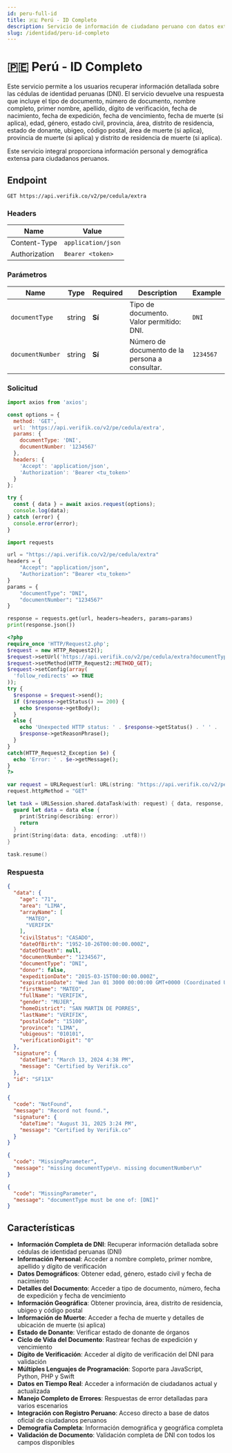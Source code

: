 ```yaml
---
id: peru-full-id
title: 🇵🇪 Perú - ID Completo
description: Servicio de información de ciudadano peruano con datos extra para recuperar detalles completos de DNI
slug: /identidad/peru-id-completo
---
```



# 🇵🇪 Perú - ID Completo

Este servicio permite a los usuarios recuperar información detallada sobre las cédulas de identidad peruanas (DNI). El servicio devuelve una respuesta que incluye el tipo de documento, número de documento, nombre completo, primer nombre, apellido, dígito de verificación, fecha de nacimiento, fecha de expedición, fecha de vencimiento, fecha de muerte (si aplica), edad, género, estado civil, provincia, área, distrito de residencia, estado de donante, ubigeo, código postal, área de muerte (si aplica), provincia de muerte (si aplica) y distrito de residencia de muerte (si aplica).

Este servicio integral proporciona información personal y demográfica extensa para ciudadanos peruanos.

## Endpoint

```
GET https://api.verifik.co/v2/pe/cedula/extra
```

### Headers

| Name          | Value              |
| ------------- | ------------------ |
| Content-Type  | `application/json` |
| Authorization | `Bearer <token>`   |

### Parámetros

| Name | Type | Required | Description | Example |
| ---- | ---- | -------- | ----------- | ------- |
| `documentType` | string | **Sí** | Tipo de documento. Valor permitido: DNI. | `DNI` |
| `documentNumber` | string | **Sí** | Número de documento de la persona a consultar. | `1234567` |

### Solicitud

<Tabs>
  <TabItem value="javascript" label="JavaScript">

```javascript
import axios from 'axios';

const options = {
  method: 'GET',
  url: 'https://api.verifik.co/v2/pe/cedula/extra',
  params: {
    documentType: 'DNI',
    documentNumber: '1234567'
  },
  headers: {
    'Accept': 'application/json',
    'Authorization': 'Bearer <tu_token>'
  }
};

try {
  const { data } = await axios.request(options);
  console.log(data);
} catch (error) {
  console.error(error);
}
```

  </TabItem>
  <TabItem value="python" label="Python">

```python
import requests

url = "https://api.verifik.co/v2/pe/cedula/extra"
headers = {
    "Accept": "application/json",
    "Authorization": "Bearer <tu_token>"
}
params = {
    "documentType": "DNI",
    "documentNumber": "1234567"
}

response = requests.get(url, headers=headers, params=params)
print(response.json())
```

  </TabItem>
  <TabItem value="php" label="PHP">

```php
<?php
require_once 'HTTP/Request2.php';
$request = new HTTP_Request2();
$request->setUrl('https://api.verifik.co/v2/pe/cedula/extra?documentType=DNI&documentNumber=1234567');
$request->setMethod(HTTP_Request2::METHOD_GET);
$request->setConfig(array(
  'follow_redirects' => TRUE
));
try {
  $response = $request->send();
  if ($response->getStatus() == 200) {
    echo $response->getBody();
  }
  else {
    echo 'Unexpected HTTP status: ' . $response->getStatus() . ' ' .
    $response->getReasonPhrase();
  }
}
catch(HTTP_Request2_Exception $e) {
  echo 'Error: ' . $e->getMessage();
}
?>
```

  </TabItem>
  <TabItem value="swift" label="Swift">

```swift
var request = URLRequest(url: URL(string: "https://api.verifik.co/v2/pe/cedula/extra?documentType=DNI&documentNumber=1234567")!,timeoutInterval: Double.infinity)
request.httpMethod = "GET"

let task = URLSession.shared.dataTask(with: request) { data, response, error in 
  guard let data = data else {
    print(String(describing: error))
    return
  }
  print(String(data: data, encoding: .utf8)!)
}

task.resume()
```

  </TabItem>
</Tabs>

### Respuesta

<Tabs>
  <TabItem value="200" label="200">

```json
{
  "data": {
    "age": "71",
    "area": "LIMA",
    "arrayName": [
      "MATEO",
      "VERIFIK"
    ],
    "civilStatus": "CASADO",
    "dateOfBirth": "1952-10-26T00:00:00.000Z",
    "dateOfDeath": null,
    "documentNumber": "1234567",
    "documentType": "DNI",
    "donor": false,
    "expeditionDate": "2015-03-15T00:00:00.000Z",
    "expirationDate": "Wed Jan 01 3000 00:00:00 GMT+0000 (Coordinated Universal Time)",
    "firstName": "MATEO",
    "fullName": "VERIFIK",
    "gender": "MUJER",
    "homeDistrict": "SAN MARTIN DE PORRES",
    "lastName": "VERIFIK",
    "postalCode": "15100",
    "province": "LIMA",
    "ubigeous": "010101",
    "verificationDigit": "0"
  },
  "signature": {
    "dateTime": "March 13, 2024 4:38 PM",
    "message": "Certified by Verifik.co"
  },
  "id": "SF11X"
}
```

  </TabItem>
  <TabItem value="404" label="404">

```json
{
  "code": "NotFound",
  "message": "Record not found.",
  "signature": {
    "dateTime": "August 31, 2025 3:24 PM",
    "message": "Certified by Verifik.co"
  }
}
```

  </TabItem>
  <TabItem value="409" label="409 - Faltan parámetros">

```json
{
  "code": "MissingParameter",
  "message": "missing documentType\n. missing documentNumber\n"
}
```

  </TabItem>
  <TabItem value="409b" label="409 - Tipo de documento inválido">

```json
{
  "code": "MissingParameter",
  "message": "documentType must be one of: [DNI]"
}
```

  </TabItem>
</Tabs>

## Características

- **Información Completa de DNI**: Recuperar información detallada sobre cédulas de identidad peruanas (DNI)
- **Información Personal**: Acceder a nombre completo, primer nombre, apellido y dígito de verificación
- **Datos Demográficos**: Obtener edad, género, estado civil y fecha de nacimiento
- **Detalles del Documento**: Acceder a tipo de documento, número, fecha de expedición y fecha de vencimiento
- **Información Geográfica**: Obtener provincia, área, distrito de residencia, ubigeo y código postal
- **Información de Muerte**: Acceder a fecha de muerte y detalles de ubicación de muerte (si aplica)
- **Estado de Donante**: Verificar estado de donante de órganos
- **Ciclo de Vida del Documento**: Rastrear fechas de expedición y vencimiento
- **Dígito de Verificación**: Acceder al dígito de verificación del DNI para validación
- **Múltiples Lenguajes de Programación**: Soporte para JavaScript, Python, PHP y Swift
- **Datos en Tiempo Real**: Acceder a información de ciudadanos actual y actualizada
- **Manejo Completo de Errores**: Respuestas de error detalladas para varios escenarios
- **Integración con Registro Peruano**: Acceso directo a base de datos oficial de ciudadanos peruanos
- **Demografía Completa**: Información demográfica y geográfica completa
- **Validación de Documento**: Validación completa de DNI con todos los campos disponibles
